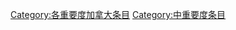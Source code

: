 {{catmore1|[[Wikipedia:加拿大专题|Wikipedia:加拿大专题]]}}
{{Articles by Importance|topic=加拿大|project=加拿大|format=toc}}
{{emptycat}}
{{portal box|加拿大}}
[[Category:各重要度加拿大条目|Category:各重要度加拿大条目]]
[[Category:中重要度条目|Category:中重要度条目]]